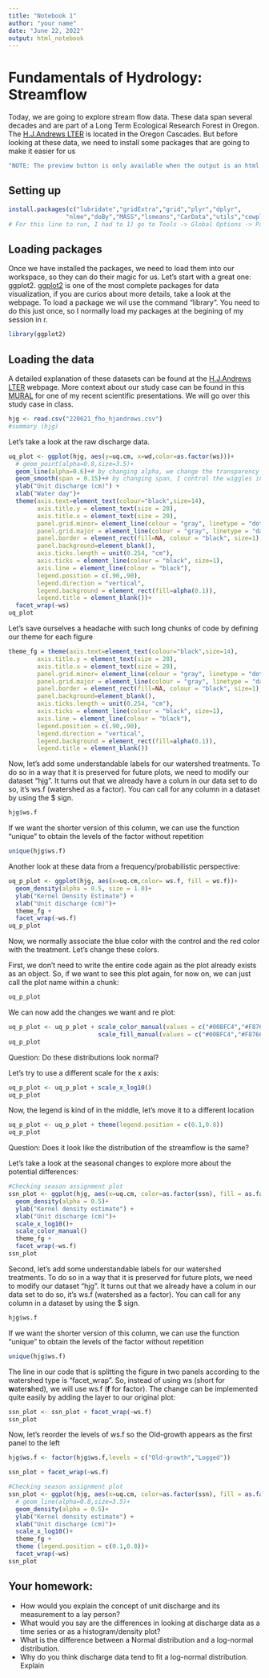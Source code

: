 ```yaml
---
title: "Notebook 1"
author: "your name"
date: "June 22, 2022"
output: html_notebook
---
```


# Fundamentals of Hydrology: Streamflow

Today, we are going to explore stream flow data. These data span several decades and are part of a Long Term Ecological Research Forest in Oregon. The [H.J.Andrews LTER](https://andrewsforest.oregonstate.edu/) is located in the Oregon Cascades. But before looking at these data, we need to install some packages that are going to make it easier for us

```r
"NOTE: The preview button is only available when the output is an html file"
```

## Setting up

```r
install.packages(c("lubridate","gridExtra","grid","plyr","dplyr",
                "nlme","doBy","MASS","lsmeans","CarData","utils","cowplot","ggExtra")) 
# For this line to run, I had to 1) go to Tools -> Global Options -> Packages, and uncheck the box "Use secure download methods for HTTP" and 2) define the list of packages names as a vector by using c("package name 1",...)
```

## Loading packages


Once we have installed the packages, we need to load them into our workspace, so they can do their magic for us. Let's start with a great one: ggplot2. [ggplot2]() is one of the most complete packages for data visualization, if you are curios about more details, take a look at the webpage. To load a package we wil use the command "library". You need to do this just once, so I normally load my packages at the begining of my session in r.

```r
library(ggplot2)
```

## Loading the data

A detailed explanation of these datasets can be found at the [H.J.Andrews LTER](https://andrewsforest.oregonstate.edu/) webpage. More context about our study case can be found in this [MURAL]() for one of my recent scientific presentations. We will go over this study case in class.

```r
hjg <- read.csv("220621_fho_hjandrews.csv")
#summary (hjg)
```

Let's take a look at the raw discharge data.

```r
uq_plot <- ggplot(hjg, aes(y=uq.cm, x=wd,color=as.factor(ws)))+
  # geom_point(alpha=0.8,size=3.5)+
  geom_line(alpha=0.6)+# by changing alpha, we change the transparency
  geom_smooth(span = 0.15)+# by changing span, I control the wiggles in the trend
  ylab("Unit discharge (cm)") +
  xlab("Water day")+
  theme(axis.text=element_text(colour="black",size=14),
        axis.title.y = element_text(size = 20),
        axis.title.x = element_text(size = 20),
        panel.grid.minor= element_line(colour = "gray", linetype = "dotted"), 
        panel.grid.major = element_line(colour = "gray", linetype = "dashed"),
        panel.border = element_rect(fill=NA, colour = "black", size=1),
        panel.background=element_blank(),
        axis.ticks.length = unit(0.254, "cm"),
        axis.ticks = element_line(colour = "black", size=1), 
        axis.line = element_line(colour = "black"),
        legend.position = c(.90,.90),
        legend.direction = "vertical",
        legend.background = element_rect(fill=alpha(0.1)),
        legend.title = element_blank())+
  facet_wrap(~ws)
uq_plot
```

Let's save ourselves a headache with such long chunks of code by defining our theme for each figure

```r
theme_fg = theme(axis.text=element_text(colour="black",size=14),
        axis.title.y = element_text(size = 20),
        axis.title.x = element_text(size = 20),
        panel.grid.minor= element_line(colour = "gray", linetype = "dotted"), 
        panel.grid.major = element_line(colour = "gray", linetype = "dashed"),
        panel.border = element_rect(fill=NA, colour = "black", size=1),
        panel.background=element_blank(),
        axis.ticks.length = unit(0.254, "cm"),
        axis.ticks = element_line(colour = "black", size=1), 
        axis.line = element_line(colour = "black"),
        legend.position = c(.90,.90),
        legend.direction = "vertical",
        legend.background = element_rect(fill=alpha(0.1)),
        legend.title = element_blank())
```

Now, let's add some understandable labels for our watershed treatments. To do so in a way that it is preserved for future plots, we need to modify our dataset "hjg". It turns out that we already have a colum in our data set to do so, it's ws.f (watershed as a factor). You can call for any column in a dataset by using the $ sign.

```r
hjg$ws.f
```

If we want the shorter version of this column, we can use the function "unique" to obtain the levels of the factor without repetition

```r
unique(hjg$ws.f)
```

Another look at these data from a frequency/probabilistic perspective:

```r
uq_p_plot <- ggplot(hjg, aes(x=uq.cm,color= ws.f, fill = ws.f))+
  geom_density(alpha = 0.5, size = 1.0)+
  ylab("Kernel Density Estimate") +
  xlab("Unit discharge (cm)")+
  theme_fg +
  facet_wrap(~ws.f)
uq_p_plot
```

Now, we normally associate the blue color with the control and the red color with the treatment. 
Let's change these colors. 

First, we don't need to write the entire code again as the plot already exists as an object. So, if we want to see this plot again, for now on, we can just call the plot name within a chunk:

```r
uq_p_plot
```

We can now add the changes we want and re plot:

```r
uq_p_plot <- uq_p_plot + scale_color_manual(values = c("#00BFC4","#F8766D"))+
                         scale_fill_manual(values = c("#00BFC4","#F8766D"))
uq_p_plot
```
Question: Do these distributions look normal?

Let's try to use a different scale for the x axis:


```r
uq_p_plot <- uq_p_plot + scale_x_log10()  
uq_p_plot
```

Now, the legend is kind of in the middle, let's move it to a different location

```r
uq_p_plot <- uq_p_plot + theme(legend.position = c(0.1,0.8))
uq_p_plot
```
Question: Does it look like the distribution of the streamflow is the same?

Let's take a look at the seasonal changes to explore more about the potential differences:

```r
#Checking season assignment plot
ssn_plot <- ggplot(hjg, aes(x=uq.cm, color=as.factor(ssn), fill = as.factor (ssn)))+
  geom_density(alpha = 0.5)+
  ylab("Kernel density estimate") +
  xlab("Unit discharge (cm)")+
  scale_x_log10()+
  scale_color_manual()
  theme_fg +
  facet_wrap(~ws.f)
ssn_plot
```




Second, let's add some understandable labels for our watershed treatments. To do so in a way that it is preserved for future plots, we need to modify our dataset "hjg". It turns out that we already have a colum in our data set to do so, it's ws.f (watershed as a factor). You can call for any column in a dataset by using the $ sign.

```r
hjg$ws.f
```

If we want the shorter version of this column, we can use the function "unique" to obtain the levels of the factor without repetition

```r
unique(hjg$ws.f)
```
The line in our code that is splitting the figure in two panels according to the watershed type is "facet_wrap". So, instead of using ws (short for **w**ater**s**hed), we will use ws.f (**f** for factor). The change can be implemented quite easily by adding the layer to our original plot:

```r
ssn_plot <- ssn_plot + facet_wrap(~ws.f)
ssn_plot
```

Now, let's reorder the levels of ws.f so the Old-growth appears as the first panel to the left

```r
hjg$ws.f <- factor(hjg$ws.f,levels = c("Old-growth","Logged"))
```

```r
ssn_plot + facet_wrap(~ws.f)
```




```r
#Checking season assignment plot
ssn_plot <- ggplot(hjg, aes(x=uq.cm, color=as.factor(ssn), fill = as.factor (ssn)))+
  # geom_line(alpha=0.8,size=3.5)+
  geom_density(alpha = 0.5)+
  ylab("Kernel density estimate") +
  xlab("Unit discharge (cm)")+
  scale_x_log10()+
  theme_fg +
  theme (legend.position = c(0.1,0.8))+
  facet_wrap(~ws)
ssn_plot
```



## Your homework:

-   How would you explain the concept of unit discharge and its measurement to a lay person?
-   What would you say are the differences in looking at discharge data as a time series or as a histogram/density plot?
-   What is the difference between a Normal distribution and a log-normal distribution.
-   Why do you think discharge data tend to fit a log-normal distribution. Explain
